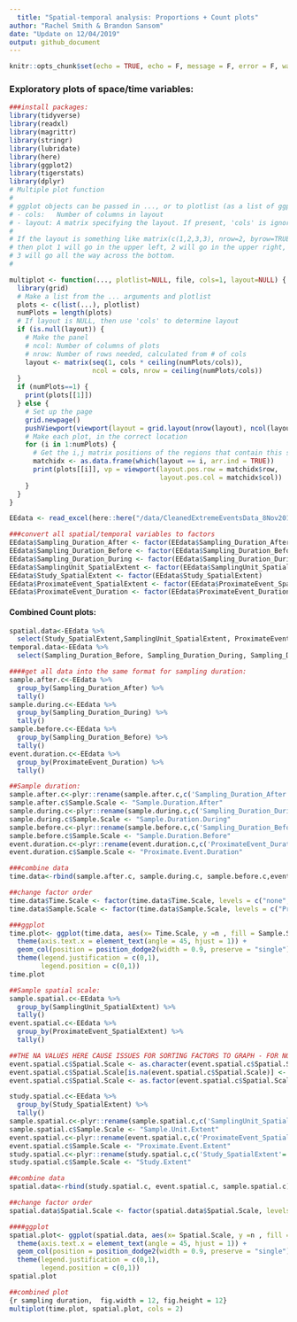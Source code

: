 ```yaml
---
  title: "Spatial-temporal analysis: Proportions + Count plots"
author: "Rachel Smith & Brandon Sansom"
date: "Update on 12/04/2019"
output: github_document
---
```

  
  ```r
knitr::opts_chunk$set(echo = TRUE, echo = F, message = F, error = F, warning = F)
```

### Exploratory plots of space/time variables: 

```r
###install packages:
library(tidyverse)
library(readxl)
library(magrittr)
library(stringr)
library(lubridate)
library(here)
library(ggplot2)
library(tigerstats)
library(dplyr)
# Multiple plot function
#
# ggplot objects can be passed in ..., or to plotlist (as a list of ggplot objects)
# - cols:   Number of columns in layout
# - layout: A matrix specifying the layout. If present, 'cols' is ignored.
#
# If the layout is something like matrix(c(1,2,3,3), nrow=2, byrow=TRUE),
# then plot 1 will go in the upper left, 2 will go in the upper right, and
# 3 will go all the way across the bottom.
#

multiplot <- function(..., plotlist=NULL, file, cols=1, layout=NULL) {
  library(grid)
  # Make a list from the ... arguments and plotlist
  plots <- c(list(...), plotlist)
  numPlots = length(plots)
  # If layout is NULL, then use 'cols' to determine layout
  if (is.null(layout)) {
    # Make the panel
    # ncol: Number of columns of plots
    # nrow: Number of rows needed, calculated from # of cols
    layout <- matrix(seq(1, cols * ceiling(numPlots/cols)),
                     ncol = cols, nrow = ceiling(numPlots/cols))
  }
  if (numPlots==1) {
    print(plots[[1]])
  } else {
    # Set up the page
    grid.newpage()
    pushViewport(viewport(layout = grid.layout(nrow(layout), ncol(layout))))
    # Make each plot, in the correct location
    for (i in 1:numPlots) {
      # Get the i,j matrix positions of the regions that contain this subplot
      matchidx <- as.data.frame(which(layout == i, arr.ind = TRUE))
      print(plots[[i]], vp = viewport(layout.pos.row = matchidx$row,
                                      layout.pos.col = matchidx$col))
    }
  }
}

EEdata <- read_excel(here::here("/data/CleanedExtremeEventsData_8Nov2019.xlsx"), sheet = 1)

###convert all spatial/temporal variables to factors
EEdata$Sampling_Duration_After <- factor(EEdata$Sampling_Duration_After)
EEdata$Sampling_Duration_Before <- factor(EEdata$Sampling_Duration_Before)
EEdata$Sampling_Duration_During <- factor(EEdata$Sampling_Duration_During)
EEdata$SamplingUnit_SpatialExtent <- factor(EEdata$SamplingUnit_SpatialExtent)
EEdata$Study_SpatialExtent <- factor(EEdata$Study_SpatialExtent)
EEdata$ProximateEvent_SpatialExtent <- factor(EEdata$ProximateEvent_SpatialExtent)
EEdata$ProximateEvent_Duration <- factor(EEdata$ProximateEvent_Duration)
```


#### Combined Count plots:
```r
spatial.data<-EEdata %>% 
  select(Study_SpatialExtent,SamplingUnit_SpatialExtent, ProximateEvent_SpatialExtent)
temporal.data<-EEdata %>% 
  select(Sampling_Duration_Before, Sampling_Duration_During, Sampling_Duration_After, ProximateEvent_Duration)

####get all data into the same format for sampling duration:
sample.after.c<-EEdata %>%
  group_by(Sampling_Duration_After) %>%
  tally()
sample.during.c<-EEdata %>%
  group_by(Sampling_Duration_During) %>%
  tally()
sample.before.c<-EEdata %>%
  group_by(Sampling_Duration_Before) %>%
  tally()
event.duration.c<-EEdata %>%
  group_by(ProximateEvent_Duration) %>%
  tally()

##Sample duration:        
sample.after.c<-plyr::rename(sample.after.c,c('Sampling_Duration_After'='Time.Scale'))
sample.after.c$Sample.Scale <- "Sample.Duration.After"
sample.during.c<-plyr::rename(sample.during.c,c('Sampling_Duration_During'='Time.Scale'))
sample.during.c$Sample.Scale <- "Sample.Duration.During"
sample.before.c<-plyr::rename(sample.before.c,c('Sampling_Duration_Before'='Time.Scale'))
sample.before.c$Sample.Scale <- "Sample.Duration.Before"
event.duration.c<-plyr::rename(event.duration.c,c('ProximateEvent_Duration'='Time.Scale'))
event.duration.c$Sample.Scale <- "Proximate.Event.Duration"

###combine data
time.data<-rbind(sample.after.c, sample.during.c, sample.before.c,event.duration.c  )

##change factor order
time.data$Time.Scale <- factor(time.data$Time.Scale, levels = c("none", "single sample", "hours", "days", "weeks", "months", "years"))
time.data$Sample.Scale <- factor(time.data$Sample.Scale, levels = c("Proximate.Event.Duration", "Sample.Duration.Before", "Sample.Duration.During", "Sample.Duration.After"))

###ggplot
time.plot<- ggplot(time.data, aes(x= Time.Scale, y =n , fill = Sample.Scale)) + 
  theme(axis.text.x = element_text(angle = 45, hjust = 1)) + 
  geom_col(position = position_dodge2(width = 0.9, preserve = "single")) +
  theme(legend.justification = c(0,1),
        legend.position = c(0,1))
time.plot

##Sample spatial scale:   
sample.spatial.c<-EEdata %>%
  group_by(SamplingUnit_SpatialExtent) %>%
  tally()
event.spatial.c<-EEdata %>%
  group_by(ProximateEvent_SpatialExtent) %>%
  tally()

##THE NA VALUES HERE CAUSE ISSUES FOR SORTING FACTORS TO GRAPH - FOR NOW I HAVE REPLACED WITH MISSING DATA
event.spatial.c$Spatial.Scale <- as.character(event.spatial.c$Spatial.Scale)
event.spatial.c$Spatial.Scale[is.na(event.spatial.c$Spatial.Scale)] <- "Missing Data"
event.spatial.c$Spatial.Scale <- as.factor(event.spatial.c$Spatial.Scale)

study.spatial.c<-EEdata %>%
  group_by(Study_SpatialExtent) %>%
  tally()
sample.spatial.c<-plyr::rename(sample.spatial.c,c('SamplingUnit_SpatialExtent'='Spatial.Scale'))
sample.spatial.c$Sample.Scale <- "Sample.Unit.Extent"
event.spatial.c<-plyr::rename(event.spatial.c,c('ProximateEvent_SpatialExtent'='Spatial.Scale'))
event.spatial.c$Sample.Scale <- "Proximate.Event.Extent"
study.spatial.c<-plyr::rename(study.spatial.c,c('Study_SpatialExtent'='Spatial.Scale'))
study.spatial.c$Sample.Scale <- "Study.Extent"

##combine data
spatial.data<-rbind(study.spatial.c, event.spatial.c, sample.spatial.c)

##change factor order
spatial.data$Spatial.Scale <- factor(spatial.data$Spatial.Scale, levels = c("undefined", "<1 sq m", "1-10 sq m", "10-100 sq m", "100-1000 sq m", ">1000 sq m", "Regional/Continental", "Missing Data"))

####ggplot
spatial.plot<- ggplot(spatial.data, aes(x= Spatial.Scale, y =n , fill = Sample.Scale)) + 
  theme(axis.text.x = element_text(angle = 45, hjust = 1)) + 
  geom_col(position = position_dodge2(width = 0.9, preserve = "single")) +
  theme(legend.justification = c(0,1),
        legend.position = c(0,1))
spatial.plot

##combined plot
{r sampling duration,  fig.width = 12, fig.height = 12}
multiplot(time.plot, spatial.plot, cols = 2)
```
